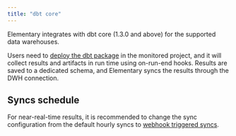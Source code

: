 ```yaml
---
title: "dbt core"
---
```


Elementary integrates with dbt core (1.3.0 and above) for the supported data warehouses.

Users need to [deploy the dbt package](/cloud/onboarding/quickstart-dbt-package) in the monitored project, and it will collect results and artifacts in run time using on-run-end hooks. 
Results are saved to a dedicated schema, and Elementary syncs the results through the DWH connection.

## Syncs schedule

For near-real-time results, it is recommended to change the sync configuration from the default hourly syncs to [webhook triggered syncs](/cloud/guides/sync-scheduling).